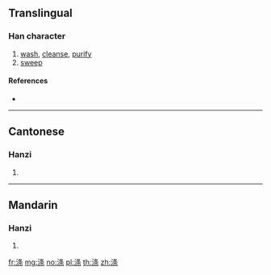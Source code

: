 {{also|滌}}
==Translingual==

===Han character===
{{Han char|rn=85|rad=水|as=07|sn=10|four=|canj=EHED}}

# [[wash]], [[cleanse]], [[purify]]
# [[sweep]]

====References====
* {{Han ref|kx=0627.311|hdz=31631.050|uh=6DA4|ud=28068}}

----

==Cantonese==

===Hanzi===
{{yue-hanzi|jyut=|y=dik6|tra=滌}}

# {{defn|lang=yue|sort=水07}}

----

==Mandarin==

===Hanzi===
{{cmn-hanzi|tra=滌|pin=[[dí]] ([[di2]])|wg=ti<sup>2</sup>}}

# {{defn|lang=cmn|sort=水07}}

[[fr:涤]]
[[mg:涤]]
[[no:涤]]
[[pl:涤]]
[[th:涤]]
[[zh:涤]]